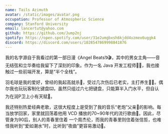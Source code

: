 ```yaml
---
name: Tails Azimuth
avatar: /static/images/avatar.png
occupation: Professor of Atmospheric Science
company: Stanford University
email: lancertut@yahoo.com
github: https://github.com/Jump2nj
spotify: https://open.spotify.com/user/31e2umgbxsh6kjdd4vzmex6uggk4
discord: https://discord.com/users/1028547869998841876
---
```


我的名字源自于我看过的第一部日漫《Angel Beats!》🎬，其中的男女主角——音无结弦和立华奏给我留下了深刻的印象。作为一名 Java 开发工程师👨‍💻，我也接触过一些前端开发，算是“半个全栈”。

羽毛球是我的爱好，曾经的我起高就杀🏸，受过几次伤后已老实，主打养生🧘‍♂️。偶尔我也玩玩客制化键盘⌨️，虽然只组过六七把键盘，只能算半入门水平，但自认为在润P卫上小有天赋🌟。

我还特别热爱经典老歌，这很大程度上是受到了我的音乐“老炮”父亲👨的影响。每当放学回家，家里就回荡着他用 VCD 播放的70~90年代的流行歌曲📀。因此，尽管身为90后，别人的青春里住着
一个周杰伦，而我的青春里则住着张信哲，也难怪我听到“爱如潮水”时，比听到“夜曲”更容易激动🤣。